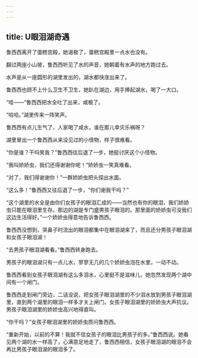 ```yaml
---
---
---
```

title: U眼泪湖奇遇
---




鲁西西离开了蛋糕宫殿，她渴极了，蛋糕宫殿里一点水也没有。

翻过两座小山坡，鲁西西听见了水的声音，她朝着有水声的地方跑过去。

水声是从一座圆形的湖里发出的，湖水都快涨出来了。

鲁西西也顾不上什么卫生不卫生，她趴在湖边，用手捧起湖水，喝了一大口。

“哇——”鲁西西把水全吐了出来，咸极了。

“哈哈。”湖里传来一阵笑声。

鲁西西有点儿生气了，人家喝了咸水，谁在那儿幸灾乐祸呀？

湖里冒出一个鲁西西从来没见过的小怪物，样子很难看。

“你是谁？干吗笑我？”鲁西西往后退了一步，她挺讨厌这个小怪物。

“我叫娇娇虫，我们还得谢谢你呢！”娇娇虫一笑真难看。

“对了，我们得谢谢你！”一群娇娇虫把头探出水面。

“这么多！”鲁西西又往后退了一步，“你们谢我干吗？”

“这个湖里的水全是由你们女孩子的眼泪汇成的——当然也有你的眼泪，我们娇娇虫只能在眼泪里生存。那边的湖是专门盛男孩子眼泪的。那里面的娇娇虫可没我们这边生活得好。”一个娇娇虫得意地告诉鲁西西。

鲁西西没想到，哭鼻子时流出的眼泪都集中在眼泪湖来了，而且还分男孩子眼泪湖和女孩子眼泪湖！

“去男孩子眼泪湖看看。”鲁西西转身跑去。

男孩子的眼泪湖只有一点儿水，寥寥无几的几个娇娇虫泡在水里，一动不动。

鲁西西看到女孩子眼泪湖有这么多泪水，心里挺不是滋味儿，她忽然发现两个湖中间有一个闸门。

鲁西西走到闸门旁边，二话没说，把女孩子眼泪湖里的不少泪水放到男孩子眼泪湖里，直到两个湖里的眼泪一样多才关上闸门。女孩子眼泪湖里的娇娇虫大声抗议。男孩子眼泪湖里的娇娇虫高兴地得直叫。

“你干吗？”女孩子眼泪湖里的娇娇虫质问鲁西西。

“重新开始，以前的不算！我就不信女孩子的眼泪比男孩子的多。”鲁西西说。她看见两个湖的水一样高了，心满意足地走了，鲁西西相信，女孩子眼泪湖的眼泪不会再比男孩子眼泪湖的眼泪多了。